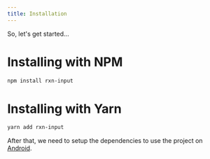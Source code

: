 ---
title: Installation
---

So, let's get started...

# Installing with NPM
```bash
npm install rxn-input
```

# Installing with Yarn
```bash
yarn add rxn-input
```

After that, we need to setup the dependencies to use the project on [Android](docs/v2.0.0/getting-started/setup-android).